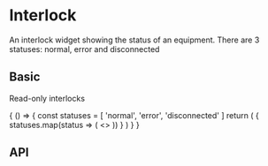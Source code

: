 

<Meta title="Interlock/Interlock" component={Interlock}/>

# Interlock

An interlock widget showing the status of an equipment. There are 3 statuses: normal, error and disconnected

## Basic

Read-only interlocks

<Preview>
  <Story name="Basic">
    {
       () => {
         const statuses = [ 'normal', 'error', 'disconnected' ]
         return (
           <Grid container spacing={2} direction={'row'}>
            {
              statuses.map(status => (
                <>
                  <Grid item>
                    <Interlock label={status} status={status}/>
                  </Grid>
                  <Grid item>
                    <Interlock label={status} status={status} ignored/>
                  </Grid>
                </>
              ))
            }
           </Grid>
         )
       }
    }
  </Story>
</Preview>

## API

<Props of={Interlock}/>

